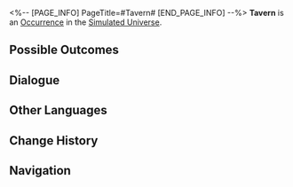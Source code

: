 <%-- [PAGE_INFO]
PageTitle=#Tavern#
[END_PAGE_INFO] --%>
{{Stub}}
{{Simulated Universe Event Infobox
|id            = 13602
|title         = 
|image         = Occurrence Battle.png
|domains_su    = Unknown
|domains_swarm = Unknown
|domains_gng   = Unknown
|domains_du    = 
|domains_und   = 
|requirements  = 
|prev          = 
|next          = 
|characters    = 
|factions      = 
|order         = 092
|order_du      = 
}}
'''Tavern''' is an [[Simulated Universe/Occurrence|Occurrence]] in the [[Simulated Universe]].

==Possible Outcomes==
{{Possible Outcomes
|choice_1 = Use additional methods to get rid of both batches of "visitors."
|result_1 = Enter battle. After achieving victory, obtain 2 Blessing(s) of (Preservation/Remembrance/Nihility/Abundance/The Hunt/Destruction/Elation/Propagation/Erudition).
|path_1   = Erudition
|modes_1  = gng

|choice_2 = And you long for stronger guys to show up...
|result_2 = Fight against stronger enemies! If you complete the challenge, obtain a 3-star Blessing of Destruction.
|path_2   = Destruction
|modes_2  = swarm

|choice_3 = Bet on the *name* of a competition winner!
|path_3   = Elation
|modes_3  = swarm

|chance_3_1 = 75%

|chance_3_2 = 25%

|choice_4 = Challenge Mr. France's security team.
|result_4 = Expose his bankruptcy. If you complete the challenge, obtain 1 Blessing of Elation.

|choice_5 = Challenge the burly Avila's mercenary company
|result_5 = Expose him. If you complete the challenge, obtain 1 Blessing of The Hunt.

|choice_6 = Fight both together!
|result_6 = Enter battle and obtain all rewards.
}}
<!--
==Gameplay Notes==
* 
-->
==Dialogue==
{{Dialogue Start}}
:{{tx}}
{{Dialogue End}}

==Other Languages==
{{Other Languages
|en   = Tavern
|zhs  = 酒馆
|zht  = 酒館
|ja   = パブ
|ko   = 술집
|es   = Taberna
|fr   = Taverne
|ru   = Таверна
|th   = บาร์
|vi   = Quán Rượu
|de   = Taverne
|id   = Bar
|pt   = Taverna
}}

==Change History==
{{Change History|1.0}}

==Navigation==
{{Occurrence Navbox}}